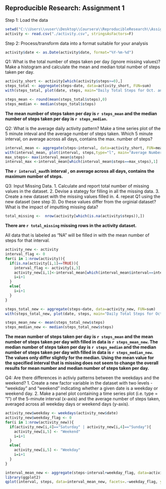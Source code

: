
Reproducible Research: Assignment 1
-----------------------------------


Step 1: Load the data

```r
setwd("C:\\Users\\vuser\\Desktop\\Coursera\\ReproducibleResearch\\Assignment1")
activity <- read.csv("./activity.csv", stringsAsFactors=F)
```

Step 2: Process/transform data into a format suitable for your analysis
```r
activity$date <- as.Date(activity$date, format="%Y-%m-%d")
```

Q1: What is the total number of steps taken per day (ignore missing values)?
Make a histogram and calculate the mean and median total number of steps taken per day.
```r
activity_short <- activity[which(activity$steps>=0),]
steps_total <- aggregate(steps~date, data=activity_short, FUN=sum)
with(steps_total, plot(date, steps, main="Daily Total Steps for Oct. and Nov. 2012", ylab="Total No. of Steps", type="h"))

steps_mean <- round(mean(steps_total$steps),0)
steps_median <- median(steps_total$steps)
```

**The mean  number of steps taken per day is `r steps_mean` and the median number of steps taken per day is `r steps_median`.**

Q2: What is the average daily activity pattern? Make a time series plot of the 5 minute inteval and the average number
of steps taken. Which 5 minute interval, on average across all days, contains the max. number of steps?

```r
interval_mean <- aggregate(steps~interval, data=activity_short, FUN=mean)
with(interval_mean, plot(interval, steps,type="l", main="Average Number of Steps per 5 minute Interval", ylab="Mean No. of Steps"))
max_steps<- max(interval_mean$steps)
interval_max <-interval_mean[which(interval_mean$steps==max_steps),1]
```

**The `r interval_max`th interval , on average across all days, contains the maximum number of steps.**

Q3: Input Missing Data.
    1. Calculate and report total number of missing values in the dataset.
    2. Devise a stategy for filling in all the missing data.
    3. Create a new dataset with the missing values filled in.
    4. repeat Q1 using the new dataset (see step 3). Do these values differ from the orginial dataset? What is the impact of imputting missing data?
    
```r
total_missing <-  nrow(activity[which(is.na(activity$steps)),])
```

**There are `r total_missing` missing rows in the activity dataset.**

All data that is labeled as "NA" will be filled in with the mean number of steps for that interval.

```r
activity_new <- activity
interval_flag <- 0
for(i in 1:nrow(activity)){
  if(is.na(activity[i,1]==TRUE)){
    interval_flag <- activity[i,3] 
    activity_new[i,1]<-interval_mean[which(interval_mean$interval==interval_flag),2]
    i=i+1
  }
  else{
    i=i+1 
  }
}

steps_total_new <- aggregate(steps~date, data=activity_new, FUN=sum)
with(steps_total_new, plot(date, steps, main="Daily Total Steps for Oct. and Nov. 2012", ylab="Total No. of Steps", type="h"))

steps_mean_new <- mean(steps_total_new$steps)
steps_median_new <- median(steps_total_new$steps)
```

**The mean  number of steps taken per day is `r steps_mean` and the mean number of steps taken per day with filled in data is `r steps_mean_new`. The median number of steps taken per day is `r steps_median` and the median number of steps taken per day with filled in data is `r steps_median_new`. The values only differ slightly for the median. Using the mean value for the specified interval that is missing does not seem to change the overall results for mean number and median number of steps taken per day.**

Q4: Are there differences in activiy patterns between the weekdays and the weekend?
  1. Create a new factor variable in the dataset with two levels - "weekday" and "weekend" indicating whether a given date is a weekday or weekend day.
  2. Make a panel plot containing a time series plot (i.e. type = "l") of the 5-minute interval (x-axis) and the average number of steps taken, averaged across all weekday days or weekend days (y-axis). 
```r
activity_new$weekday <- weekdays(activity_new$date)
activity_new$weekday_flag <- 0
for(i in 1:nrow(activity_new)){
  if(activity_new[i,4]=="Saturday" | activity_new[i,4]=="Sunday"){
    activity_new[i,5] <- "Weekend"
    i=i+1
  }
  else{
    activity_new[i,5] <- "Weekday"
    i=i+1
  }
}

interval_mean_new <- aggregate(steps~interval+weekday_flag, data=activity_new, FUN=mean)
library(ggplot2)
qplot(interval, steps, data=interval_mean_new, facets=.~weekday_flag, ylab="No. of Steps", geom="line")
```
